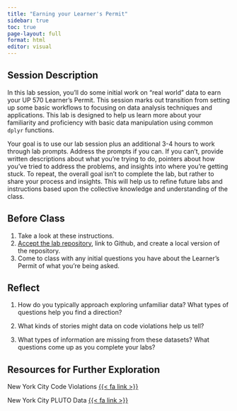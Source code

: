 ```yaml
---
title: "Earning your Learner's Permit"
sidebar: true
toc: true
page-layout: full
format: html
editor: visual
---
```


## Session Description

In this lab session, you'll do some initial work on "real world" data to earn your UP 570 Learner's Permit. This session marks out transition from setting up some basic workflows to focusing on data analysis techniques and applications. This lab is designed to help us learn more about your familiarity and proficiency with basic data manipulation using common `dplyr` functions.

Your goal is to use our lab session plus an additional 3-4 hours to work through lab prompts. Address the prompts if you can. If you can't, provide written descriptions about what you're trying to do, pointers about how you've tried to address the problems, and insights into where you're getting stuck. To repeat, the overall goal isn't to complete the lab, but rather to share your process and insights. This will help us to refine future labs and instructions based upon the collective knowledge and understanding of the class.

## Before Class

1.  Take a look at these instructions.
2.  [Accept the lab repository](https://classroom.github.com/a/vnAmHOqZ), link to Github, and create a local version of the repository.
3.  Come to class with any initial questions you have about the Learner's Permit of what you're being asked.

## Reflect

1. How do you typically approach exploring unfamiliar data? What types of questions help you find a direction?

2. What kinds of stories might data on code violations help us tell?

3. What types of information are missing from these datasets? What questions come up as you complete your labs?

## Resources for Further Exploration

New York City Code Violations [{{< fa link >}}](https://www.nyc.gov/site/buildings/safety/dob-violations.page)

New York City PLUTO Data [{{< fa link >}}](https://www.nyc.gov/site/planning/data-maps/open-data/dwn-pluto-mappluto.page)
